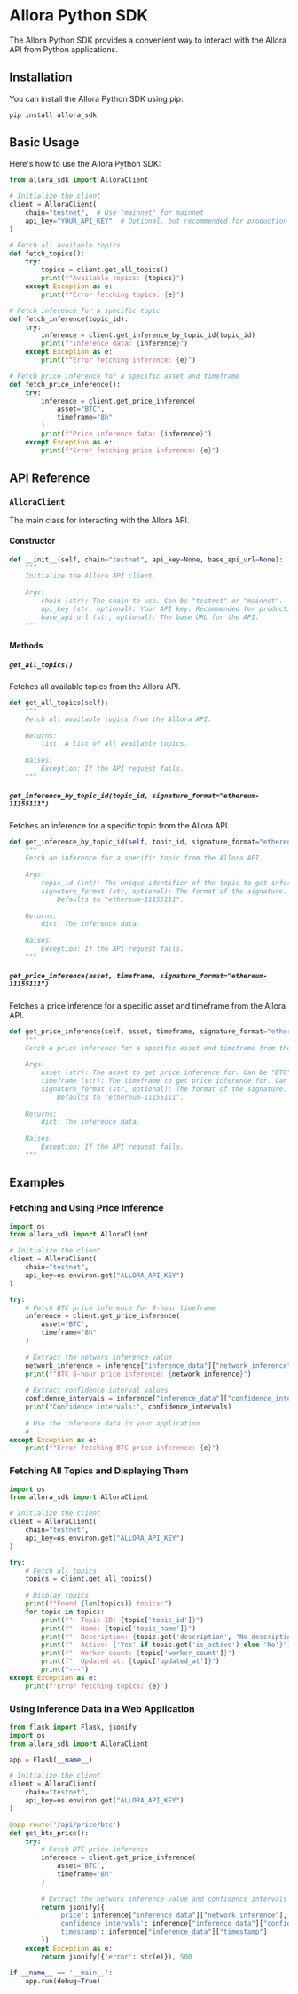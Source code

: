 
# Allora Python SDK

The Allora Python SDK provides a convenient way to interact with the Allora API from Python applications.

## Installation

You can install the Allora Python SDK using pip:

```bash
pip install allora_sdk
```

## Basic Usage

Here's how to use the Allora Python SDK:

```python
from allora_sdk import AlloraClient

# Initialize the client
client = AlloraClient(
    chain="testnet",  # Use "mainnet" for mainnet
    api_key="YOUR_API_KEY"  # Optional, but recommended for production use
)

# Fetch all available topics
def fetch_topics():
    try:
        topics = client.get_all_topics()
        print(f"Available topics: {topics}")
    except Exception as e:
        print(f"Error fetching topics: {e}")

# Fetch inference for a specific topic
def fetch_inference(topic_id):
    try:
        inference = client.get_inference_by_topic_id(topic_id)
        print(f"Inference data: {inference}")
    except Exception as e:
        print(f"Error fetching inference: {e}")

# Fetch price inference for a specific asset and timeframe
def fetch_price_inference():
    try:
        inference = client.get_price_inference(
            asset="BTC",
            timeframe="8h"
        )
        print(f"Price inference data: {inference}")
    except Exception as e:
        print(f"Error fetching price inference: {e}")
```

## API Reference

### `AlloraClient`

The main class for interacting with the Allora API.

#### Constructor

```python
def __init__(self, chain="testnet", api_key=None, base_api_url=None):
    """
    Initialize the Allora API client.
    
    Args:
        chain (str): The chain to use. Can be "testnet" or "mainnet".
        api_key (str, optional): Your API key. Recommended for production use.
        base_api_url (str, optional): The base URL for the API.
    """
```

#### Methods

##### `get_all_topics()`

Fetches all available topics from the Allora API.

```python
def get_all_topics(self):
    """
    Fetch all available topics from the Allora API.
    
    Returns:
        list: A list of all available topics.
    
    Raises:
        Exception: If the API request fails.
    """
```

##### `get_inference_by_topic_id(topic_id, signature_format="ethereum-11155111")`

Fetches an inference for a specific topic from the Allora API.

```python
def get_inference_by_topic_id(self, topic_id, signature_format="ethereum-11155111"):
    """
    Fetch an inference for a specific topic from the Allora API.
    
    Args:
        topic_id (int): The unique identifier of the topic to get inference for.
        signature_format (str, optional): The format of the signature.
            Defaults to "ethereum-11155111".
    
    Returns:
        dict: The inference data.
    
    Raises:
        Exception: If the API request fails.
    """
```

##### `get_price_inference(asset, timeframe, signature_format="ethereum-11155111")`

Fetches a price inference for a specific asset and timeframe from the Allora API.

```python
def get_price_inference(self, asset, timeframe, signature_format="ethereum-11155111"):
    """
    Fetch a price inference for a specific asset and timeframe from the Allora API.
    
    Args:
        asset (str): The asset to get price inference for. Can be "BTC" or "ETH".
        timeframe (str): The timeframe to get price inference for. Can be "5m" or "8h".
        signature_format (str, optional): The format of the signature.
            Defaults to "ethereum-11155111".
    
    Returns:
        dict: The inference data.
    
    Raises:
        Exception: If the API request fails.
    """
```

## Examples

### Fetching and Using Price Inference

```python
import os
from allora_sdk import AlloraClient

# Initialize the client
client = AlloraClient(
    chain="testnet",
    api_key=os.environ.get("ALLORA_API_KEY")
)

try:
    # Fetch BTC price inference for 8-hour timeframe
    inference = client.get_price_inference(
        asset="BTC",
        timeframe="8h"
    )
    
    # Extract the network inference value
    network_inference = inference["inference_data"]["network_inference"]
    print(f"BTC 8-hour price inference: {network_inference}")
    
    # Extract confidence interval values
    confidence_intervals = inference["inference_data"]["confidence_interval_values"]
    print("Confidence intervals:", confidence_intervals)
    
    # Use the inference data in your application
    # ...
except Exception as e:
    print(f"Error fetching BTC price inference: {e}")
```

### Fetching All Topics and Displaying Them

```python
import os
from allora_sdk import AlloraClient

# Initialize the client
client = AlloraClient(
    chain="testnet",
    api_key=os.environ.get("ALLORA_API_KEY")
)

try:
    # Fetch all topics
    topics = client.get_all_topics()
    
    # Display topics
    print(f"Found {len(topics)} topics:")
    for topic in topics:
        print(f"- Topic ID: {topic['topic_id']}")
        print(f"  Name: {topic['topic_name']}")
        print(f"  Description: {topic.get('description', 'No description')}")
        print(f"  Active: {'Yes' if topic.get('is_active') else 'No'}")
        print(f"  Worker count: {topic['worker_count']}")
        print(f"  Updated at: {topic['updated_at']}")
        print("---")
except Exception as e:
    print(f"Error fetching topics: {e}")
```

### Using Inference Data in a Web Application

```python
from flask import Flask, jsonify
import os
from allora_sdk import AlloraClient

app = Flask(__name__)

# Initialize the client
client = AlloraClient(
    chain="testnet",
    api_key=os.environ.get("ALLORA_API_KEY")
)

@app.route('/api/price/btc')
def get_btc_price():
    try:
        # Fetch BTC price inference
        inference = client.get_price_inference(
            asset="BTC",
            timeframe="8h"
        )
        
        # Extract the network inference value and confidence intervals
        return jsonify({
            'price': inference["inference_data"]["network_inference"],
            'confidence_intervals': inference["inference_data"]["confidence_interval_values"],
            'timestamp': inference["inference_data"]["timestamp"]
        })
    except Exception as e:
        return jsonify({'error': str(e)}), 500

if __name__ == '__main__':
    app.run(debug=True)
```
